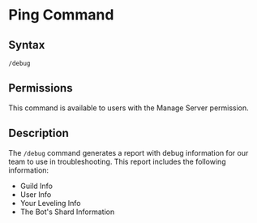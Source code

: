 # Ping Command

## Syntax

```
/debug
```

## Permissions

This command is available to users with the Manage Server permission.

## Description

The `/debug` command generates a report with debug information for our team to use in troubleshooting. This report includes the following information:

-   Guild Info
-   User Info
-   Your Leveling Info
-   The Bot's Shard Information
